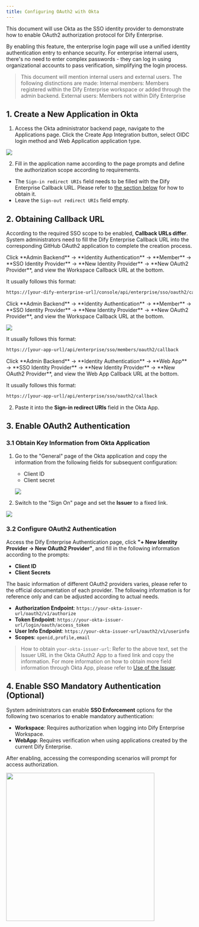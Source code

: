 ```yaml
---
title: Configuring OAuth2 with Okta
---
```


This document will use Okta as the SSO identity provider to demonstrate how to enable OAuth2 authorization protocol for Dify Enterprise.

By enabling this feature, the enterprise login page will use a unified identity authentication entry to enhance security. For enterprise internal users, there's no need to enter complex passwords - they can log in using organizational accounts to pass verification, simplifying the login process.

> This document will mention internal users and external users. The following distinctions are made:
> Internal members: Members registered within the Dify Enterprise workspace or added through the admin backend.
> External users: Members not within Dify Enterprise

## 1. Create a New Application in Okta

1. Access the Okta administrator backend page, navigate to the Applications page. Click the Create App Integration button, select OIDC login method and Web Application application type.

![](https://assets-docs.dify.ai/2025/02/21c12f61141314a3a942f3423086e5ef.png)

2. Fill in the application name according to the page prompts and define the authorization scope according to requirements.

- The `Sign-in redirect URIs` field needs to be filled with the Dify Enterprise Callback URL. Please refer to [the section below](#2-obtaining-callback-url) for how to obtain it.
- Leave the `Sign-out redirect URIs` field empty.

## 2. Obtaining Callback URL

According to the required SSO scope to be enabled, **Callback URLs differ**. System administrators need to fill the Dify Enterprise Callback URL into the corresponding GitHub OAuth2 application to complete the creation process.

<Tabs>
  <Tab title="Workspace">
   Click **Admin Backend** → **Identity Authentication** → **Member** → **SSO Identity Provider** → **New Identity Provider** → **New OAuth2 Provider**, and view the Workspace Callback URL at the bottom.
   
   It usually follows this format:

   ```bash
   https://[your-dify-enterprise-url]/console/api/enterprise/sso/oauth2/callback
   ```
  </Tab>
  <Tab title="WebApp Members (For Internal Users)">
   Click **Admin Backend** → **Identity Authentication** → **Member** → **SSO Identity Provider** → **New Identity Provider** → **New OAuth2 Provider**, and view the Workspace Callback URL at the bottom.

  ![](https://assets-docs.dify.ai/2025/06/5570530b7133b8d847ae3281304f26cb.png)

   It usually follows this format:

   ```bash
   https://[your-app-url]/api/enterprise/sso/members/oauth2/callback
   ```
  </Tab>
  <Tab title="WebApp External Users (For External Users)">
   Click **Admin Backend** → **Identity Authentication** → **Web App** → **SSO Identity Provider** → **New Identity Provider** → **New OAuth2 Provider**, and view the Web App Callback URL at the bottom.

   It usually follows this format:

   ```bash
   https://[your-app-url]/api/enterprise/sso/oauth2/callback
   ```
  </Tab>
</Tabs>

2. Paste it into the **Sign-in redirect URIs** field in the Okta App.

## 3. Enable OAuth2 Authentication

### 3.1 Obtain Key Information from Okta Application

1. Go to the "General" page of the Okta application and copy the information from the following fields for subsequent configuration:
   * Client ID
   * Client secret

   ![](/zh-cn/images/okta-oidc-5.png)
   
2. Switch to the "Sign On" page and set the **Issuer** to a fixed link.

  ![](https://assets-docs.dify.ai/2025/02/0cf3c5b1c3b662e48d65827ae3b34ca4.png)

### 3.2 Configure OAuth2 Authentication

Access the Dify Enterprise Authentication page, click **"+ New Identity Provider → New OAuth2 Provider"**, and fill in the following information according to the prompts:

- **Client ID**
- **Client Secrets**

The basic information of different OAuth2 providers varies, please refer to the official documentation of each provider. The following information is for reference only and can be adjusted according to actual needs.

- **Authorization Endpoint**: `https://your-okta-issuer-url/oauth2/v1/authorize`
- **Token Endpoint**: `https://your-okta-issuer-url/login/oauth/access_token`
- **User Info Endpoint**: `https://your-okta-issuer-url/oauth2/v1/userinfo`
- **Scopes**: `openid,profile,email`

> How to obtain `your-okta-issuer-url`: Refer to the above text, set the Issuer URL in the Okta OAuth2 App to a fixed link and copy the information. For more information on how to obtain more field information through Okta App, please refer to [Use of the Issuer](https://support.okta.com/help/s/article/What-is-theIssuerlocated-under-the-OpenID-Connect-ID-Token-app-settings-used-for?language=en_US).

## 4. Enable SSO Mandatory Authentication (Optional)

System administrators can enable **SSO Enforcement** options for the following two scenarios to enable mandatory authentication:

- **Workspace**: Requires authorization when logging into Dify Enterprise Workspace.
- **WebApp**: Requires verification when using applications created by the current Dify Enterprise.

After enabling, accessing the corresponding scenarios will prompt for access authorization.

<img src="https://assets-docs.dify.ai/2025/02/87bf868d0058723607311265a57888c5.png" width="400" />
